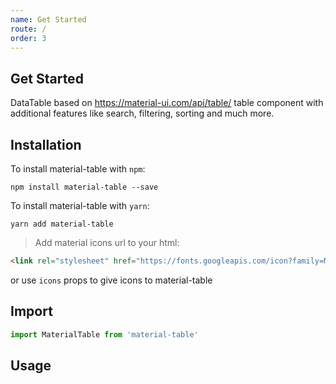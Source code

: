 ```yaml
---
name: Get Started
route: /
order: 3
---
```



## Get Started

DataTable based on https://material-ui.com/api/table/ table component with additional features like search, filtering, sorting and much more.

## Installation
To install material-table with `npm`:

    npm install material-table --save

To install material-table with `yarn`:

    yarn add material-table


> Add material icons url to your html:
```html
<link rel="stylesheet" href="https://fonts.googleapis.com/icon?family=Material+Icons">
```
or use `icons` props to give icons to material-table



## Import

```js
import MaterialTable from 'material-table'
```

## Usage

<Playground>
  <MaterialTable
    columns={[
      {title: 'Adı', field: 'name'},
      {title: 'Soyadı', field: 'surname'},
      {title: 'Doğum Yılı', field: 'birthYear', type: 'numeric'},
      {title: 'Doğum Yeri', field: 'birthCity', lookup: {34: 'İstanbul', 63: 'Şanlıurfa'}}
    ]}
    data={[{name: 'Mehmet', surname: 'Baran', birthYear: 1987, birthCity: 63}]}
    title="Demo Title"
  />
</Playground>




